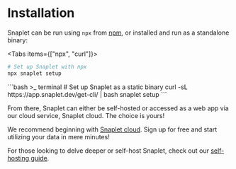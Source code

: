 
# Installation

Snaplet can be run using `npx` from [npm](https://www.npmjs.com/), or installed and run as a standalone binary:

<Tabs items={["npx", "curl"]}>
  <Tab>
  ```bash >_&nbsp;terminal
  # Set up Snaplet with npx
  npx snaplet setup
  ```
  </Tab>
  <Tab>
  ```bash >_&nbsp;terminal
  # Set up Snaplet as a static binary
  curl -sL https://app.snaplet.dev/get-cli/ | bash
  snaplet setup
  ```
  </Tab>
</Tabs>

From there, Snaplet can either be self-hosted or accessed as a web app via our cloud service, Snaplet cloud. The choice is yours!

We recommend beginning with [Snaplet cloud](https://snaplet.dev). Sign up for free and start utilizing your data in mere minutes!

For those looking to delve deeper or self-host Snaplet, check out our [self-hosting guide](/snapshot/guides/self-hosting).